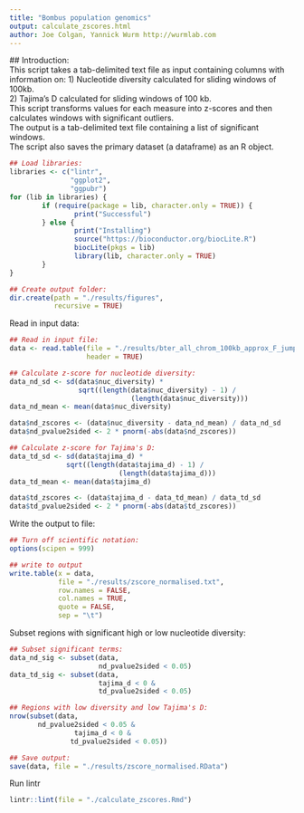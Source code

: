 ```yaml
---
title: "Bombus population genomics"
output: calculate_zscores.html
author: Joe Colgan, Yannick Wurm http://wurmlab.com
---
```


## Introduction:  
This script takes a tab-delimited text file as input containing columns with information on:
1) Nucleotide diversity calculated for sliding windows of 100kb.  
2) Tajima's D calculated for sliding windows of 100 kb.  
This script transforms values for each measure into z-scores and then calculates windows with significant outliers.  
The output is a tab-delimited text file containing a list of significant windows.  
The script also saves the primary dataset (a dataframe) as an R object.  

```r
## Load libraries:
libraries <- c("lintr",
               "ggplot2",
               "ggpubr")
for (lib in libraries) {
        if (require(package = lib, character.only = TRUE)) {
                print("Successful")
        } else {
                print("Installing")
                source("https://bioconductor.org/biocLite.R")
                biocLite(pkgs = lib)
                library(lib, character.only = TRUE)
        }
}

## Create output folder:
dir.create(path = "./results/figures",
           recursive = TRUE)
```

Read in input data:

```r
## Read in input file:
data <- read.table(file = "./results/bter_all_chrom_100kb_approx_F_jump_size_zero.txt",
                   header = TRUE)

## Calculate z-score for nucleotide diversity:
data_nd_sd <- sd(data$nuc_diversity) *
                 sqrt((length(data$nuc_diversity) - 1) /
                              (length(data$nuc_diversity)))
data_nd_mean <- mean(data$nuc_diversity)

data$nd_zscores <- (data$nuc_diversity - data_nd_mean) / data_nd_sd
data$nd_pvalue2sided <- 2 * pnorm(-abs(data$nd_zscores))

## Calculate z-score for Tajima's D:
data_td_sd <- sd(data$tajima_d) *
              sqrt((length(data$tajima_d) - 1) /
                           (length(data$tajima_d)))
data_td_mean <- mean(data$tajima_d)

data$td_zscores <- (data$tajima_d - data_td_mean) / data_td_sd
data$td_pvalue2sided <- 2 * pnorm(-abs(data$td_zscores))
```

Write the output to file:

```r
## Turn off scientific notation:
options(scipen = 999)

## write to output
write.table(x = data,
            file = "./results/zscore_normalised.txt",
            row.names = FALSE,
            col.names = TRUE,
            quote = FALSE,
            sep = "\t")
```

Subset regions with significant high or low nucleotide diversity:

```r
## Subset significant terms:
data_nd_sig <- subset(data,
                      nd_pvalue2sided < 0.05)
data_td_sig <- subset(data,
                      tajima_d < 0 &
                      td_pvalue2sided < 0.05)

## Regions with low diversity and low Tajima's D:
nrow(subset(data,
       nd_pvalue2sided < 0.05 &
                tajima_d < 0 &
               td_pvalue2sided < 0.05))

## Save output:
save(data, file = "./results/zscore_normalised.RData")
```
Run lintr

```r
lintr::lint(file = "./calculate_zscores.Rmd")
```
